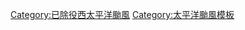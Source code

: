 <noinclude>{{NoteTA
|G1=TyphoonOld
|G2=TyphoonNew
|1=zh-hans:清松;zh-tw:蘇納姆;zh-hk:清松
}}
</noinclude>{{Navbox
|name  = 除名太平洋台风名称
|title = [[除名太平洋颱風名稱列表|除名太平洋颱風名稱]]
|listclass = hlist

|group1 = 20世紀
|list1 = 
* '''1960''' [[熱帶風暴露西|露西]] 、[[颱風奧菲莉|歐菲莉]]
* '''1962''' [[颱風凱倫|凱倫]]
* '''1974''' [[颱風貝絲 (1974年)|貝絲]]
* '''1982''' [[颱風貝絲 (1982年)|貝絲]]
* '''1984''' [[颱風艾克|艾克]] 
* '''1988''' [[颱風羅伊|羅伊]]
* '''1990''' [[颱風麥克|麥克]]
* '''1991''' [[颱風密瑞兒|密瑞兒]]、[[熱帶風暴黛瑪 (1991年)|黛瑪]]
* '''1992''' [[颱風奧馬|奧馬]]

|group2 = 2000年代
|list2=
* '''2001''' [[熱帶風暴畫眉|画眉]]
* '''2002''' [[颱風查特安|查特安]]、[[颱風鹿莎|鹿莎]]、[[颱風鳳仙|凤仙]]
* '''2003''' [[熱帶風暴欣欣|欣欣]]<sup>#</sup>、[[颱風伊布都|伊布都]]、[[颱風梅米|鸣蝉]]
* '''2004''' [[颱風蘇特|苏特]]、[[颱風婷婷|婷婷]]<sup>#</sup>、[[颱風雲娜|云娜]]
* '''2005''' [[颱風麥莎|麦莎]]、[[颱風彩蝶|彩蝶]]<sup>#</sup>、[[颱風龍王 (2005年)|龙王]]
* '''2006''' [[颱風珍珠 (2006年)|珍珠]]、[[強烈熱帶風暴碧利斯 (2006年)|碧利斯]]、[[颱風桑美 (2006年)|桑美]]、[[颱風象神 (2006年)|象神]]、[[颱風榴槤 (2006年)|榴莲]]
* '''2009''' [[颱風莫拉克 (2009年)|莫拉克]]、[[颱風凱莎娜 (2009年)|凯薩娜]]、[[颱風芭瑪 (2009年)|芭玛]]

|group3 = 2010年代
|list3 =
* '''2010''' [[颱風凡那比|凡亚比]]
* '''2011''' [[強烈熱帶風暴天鷹 (2011年)|天鹰]]
* '''2012''' [[颱風韋森特 (2012年)|韦森特]]<sup>#</sup>、[[颱風寶霞 (2012年)|宝霞]]
* '''2013''' [[強烈熱帶風暴清松 (2013年)|清松]]<sup>#</sup>、[[颱風尤特 (2013年)|尤特]]、[[颱風菲特 (2013年)|菲特]]、[[颱風海燕 (2013年)|海燕]]
* '''2014''' [[颱風威馬遜 (2014年)|威马逊]]
* '''2015''' [[颱風蘇迪羅 (2015年)|蘇迪羅]]、[[颱風彩虹 (2015年)|彩-{}-虹]]、[[颱風巨爵 (2015年)|巨-{}-爵]]、[[颱風茉莉 (2015年)|茉-{}-莉]]
* '''2016''' [[颱風莫蘭蒂 (2016年)|莫蘭蒂]]、[[颱風莎莉嘉 (2016年)|莎莉嘉]]、[[颱風海馬 (2016年)|海馬]]、[[台风納坦 (2016年)|洛坦]]
* '''2017''' [[颱風天鴿|天鴿]]、[[熱帶風暴啟德 (2017年)|啟德]]、[[颱風天秤 (2017年)|天秤]]
* '''2018''' [[2018年熱帶風暴溫比亞|溫比亞]]、[[颱風山竹 (2018年)|山竹]]、[[颱風玉兔 (2018年)|玉兔]]
* '''2019''' [[颱風利奇馬_(2019年)|利奇马]]、[[颱風法茜_(2019年)|法茜]]、[[颱風海貝思_(2019年)|海貝思]]、[[颱風北冕_(2019年)|北冕]]、[[颱風巴蓬_(2019年)|巴蓬]]
|group4 = 2020年代
|list4 =
* '''2020''' [[颱風黃蜂 (2020年)|黃蜂]]、[[熱帶風暴蓮花 (2020年) |蓮花]]、[[颱風莫拉菲 (2020年) |莫拉菲]]、 [[ 颱風天鵝 (2020年)|天鵝]]、[[颱風環高 (2020年)|環高]]
|below =
<nowiki># </nowiki>因技術性原因而除名。
}}<includeonly>[[Category:已除役西太平洋颱風]]</includeonly><noinclude>
[[Category:太平洋颱風模板]]</noinclude>
